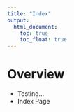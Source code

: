 ```yaml
---
title: "Index"
output: 
  html_document:
    toc: true
    toc_float: true
---
```


# Overview

* Testing...
* Index Page